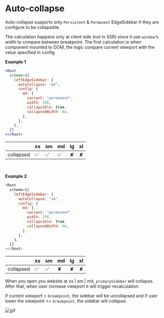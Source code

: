 
<Meta title="Layout/Feature/Auto-collapse" />

<style>{`
  .sbdocs-content {
    max-width: 720px;
  }
`}</style>

# Auto-collapse

Auto-collapse supports only `Persistent` & `Permanent` EdgeSidebar if they are configure to be collapsible.

The calculation happens only at client side (not in SSR) since it use `window`'s width to compare between breakpoint.
The first calculation is when component mounted to DOM, the logic compare current viewport with the value specified in config

**Example 1**

```jsx
<Root
  scheme={{
    leftEdgeSidebar: {
      autoCollapse: "md",
      config: {
        md: {
          variant: "permanent",
          width: 256,
          collapsible: true,
          collapsedWidth: 64,
        },
      },
    },
  }}
></Root>
```

|           | xs  | sm  | md  | lg  | xl  |
| --------- | --- | --- | --- | --- | --- |
| collapsed | ✅  | ✅  | ✅  | ✘   | ✘   |

<br />

**Example 2**

```js
<Root
  scheme={{
    leftEdgeSidebar: {
      autoCollapse: "sm",
      config: {
        md: {
          variant: "permanent",
          width: 256,
          collapsible: true,
          collapsedWidth: 64,
        },
      },
    },
  }}
></Root>
```

|           | xs  | sm  | md  | lg  | xl  |
| --------- | --- | --- | --- | --- | --- |
| collapsed | ✅  | ✅  | ✘   | ✘   | ✘   |

When you open you website at xs | sm | md, `primarySidebar` will collapse. After that, when user increase
viewport it will trigger recalculation.

If current viewport > `breakpoint`, the sidebar will be uncollapsed and if
user lower the viewpoint <= `breakpoint`, the sidebar will collapse.

![gif](https://media.giphy.com/media/fwbY6vc6kbubwvyFIN/giphy.gif)
